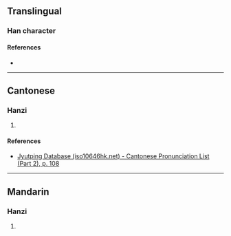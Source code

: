 {{character info/new}}
==Translingual==

===Han character===
{{Han char|rn=61|rad=心|as=08|sn=12|four=|canj=HRP|ids=⿱和心}}

====References====
* {{Han ref|kx=0390.350|dkj=10790|dj=0725.030|hdz=42311.090|uh=60D2|ud=24786}}

----

==Cantonese==

===Hanzi===
{{yue-hanzi|jyut=[[wo4]]|y=wo4}}

# {{rfdef|yue|sort=心08}}

====References====
* [http://www.iso10646hk.net/jp/document/download.jsp Jyutping Database (iso10646hk.net) - Cantonese Pronunciation List (Part 2), p. 108]

----

==Mandarin==

===Hanzi===
{{cmn-hanzi|pin=[[hé]] ([[he2]])|wg=ho<sup>2</sup>}}

# {{rfdef|cmn|sort=心08}}